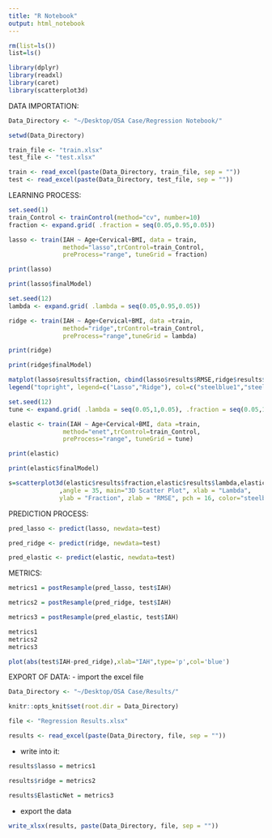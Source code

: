 ```yaml
---
title: "R Notebook"
output: html_notebook
---
```



```r
rm(list=ls())
list=ls()
```

```r
library(dplyr)
library(readxl)
library(caret)
library(scatterplot3d)
```

DATA IMPORTATION:
```r
Data_Directory <- "~/Desktop/OSA Case/Regression Notebook/"

setwd(Data_Directory)

train_file <- "train.xlsx"
test_file <- "test.xlsx"

train <- read_excel(paste(Data_Directory, train_file, sep = ""))
test <- read_excel(paste(Data_Directory, test_file, sep = ""))
```

LEARNING PROCESS:
```r
set.seed(1)
train_Control <- trainControl(method="cv", number=10)
fraction <- expand.grid( .fraction = seq(0.05,0.95,0.05)) 

lasso <- train(IAH ~ Age+Cervical+BMI, data = train,
               method="lasso",trControl=train_Control, 
               preProcess="range", tuneGrid = fraction)

print(lasso)

print(lasso$finalModel)
```

```r
set.seed(12)
lambda <- expand.grid( .lambda = seq(0.05,0.95,0.05)) 

ridge <- train(IAH ~ Age+Cervical+BMI, data =train,
               method="ridge",trControl=train_Control, 
               preProcess="range",tuneGrid = lambda)

print(ridge)

print(ridge$finalModel)
```


```r
matplot(lasso$results$fraction, cbind(lasso$results$RMSE,ridge$results$RMSE),type="b",col=c("steelblue1","steelblue3"),lty = 1,lwd = 2,xlab = "lambda/fraction-value",ylab = "RMSE",pch=16)
legend("topright", legend=c("Lasso","Ridge"), col=c("steelblue1","steelblue3"),pch=15)
```


```r
set.seed(12)
tune <- expand.grid( .lambda = seq(0.05,1,0.05), .fraction = seq(0.05,1,0.05)) 

elastic <- train(IAH ~ Age+Cervical+BMI, data =train,
               method="enet",trControl=train_Control, 
               preProcess="range", tuneGrid = tune)

print(elastic)

print(elastic$finalModel)
```


```r
s=scatterplot3d(elastic$results$fraction,elastic$results$lambda,elastic$results$RMSE
              ,angle = 35, main="3D Scatter Plot", xlab = "Lambda",
              ylab = "Fraction", zlab = "RMSE", pch = 16, color="steelblue2")
```

PREDICTION PROCESS:
```r
pred_lasso <- predict(lasso, newdata=test)

pred_ridge <- predict(ridge, newdata=test)

pred_elastic <- predict(elastic, newdata=test)
```

METRICS:
```r
metrics1 = postResample(pred_lasso, test$IAH)

metrics2 = postResample(pred_ridge, test$IAH)

metrics3 = postResample(pred_elastic, test$IAH)

metrics1
metrics2
metrics3
```


```r
plot(abs(test$IAH-pred_ridge),xlab="IAH",type='p',col='blue')
```

EXPORT OF DATA:
- import the excel file
```r
Data_Directory <- "~/Desktop/OSA Case/Results/"

knitr::opts_knit$set(root.dir = Data_Directory)

file <- "Regression Results.xlsx"

results <- read_excel(paste(Data_Directory, file, sep = ""))
```

- write into it:
```r
results$lasso = metrics1

results$ridge = metrics2

results$ElasticNet = metrics3
```

- export the data 
```r
write_xlsx(results, paste(Data_Directory, file, sep = ""))
```
